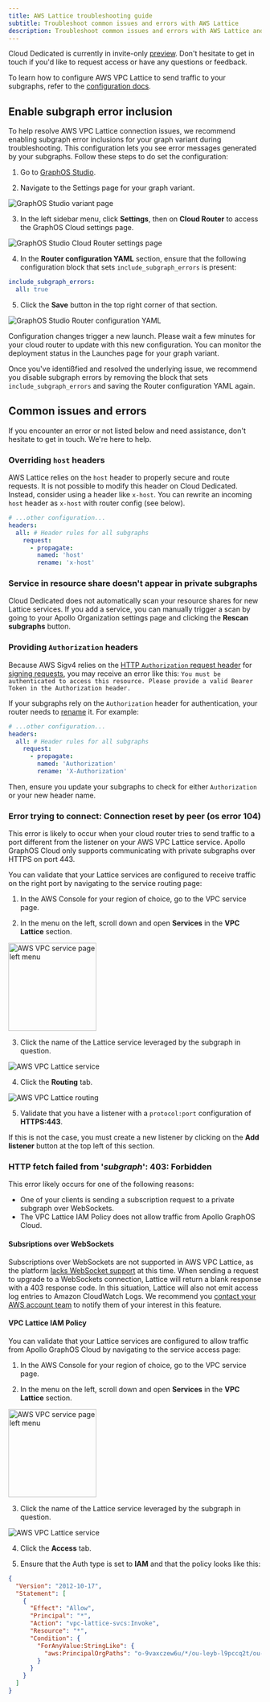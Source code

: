 ```yaml
---
title: AWS Lattice troubleshooting guide
subtitle: Troubleshoot common issues and errors with AWS Lattice
description: Troubleshoot common issues and errors with AWS Lattice and an Apollo Cloud Dedicated router
---
```


<PreviewFeature>

Cloud Dedicated is currently in invite-only [preview](#private-preview). Don't hesitate to <TrackableLink href="mailto:cloud@apollographql.com" eventName="content_contact_cloud">get in touch</TrackableLink> if you'd like to request access or have any questions or feedback.

</PreviewFeature>

To learn how to configure AWS VPC Lattice to send traffic to your subgraphs, refer to the [configuration docs](./lattice).

## Enable subgraph error inclusion

To help resolve AWS VPC Lattice connection issues, we recommend enabling subgraph error inclusions for your graph variant during troubleshooting. This configuration lets you see error messages generated by your subgraphs. Follow these steps to do set the configuration:

1. Go to [GraphOS Studio](https://studio.apollographql.com?referrer=docs-content).

2. Navigate to the Settings page for your graph variant.

<img
  className="screenshot"
  alt="GraphOS Studio variant page"
  src="../../../img/cloud-dedicated/studio-variant-page.png"
/>

3. In the left sidebar menu, click **Settings**, then on **Cloud Router** to access the GraphOS Cloud settings page.

<img
  className="screenshot"
  alt="GraphOS Studio Cloud Router settings page"
  src="../../../img/cloud-dedicated/studio-settings-page.png"
/>

4. In the **Router configuration YAML** section, ensure that the following configuration block that sets `include_subgraph_errors` is present:

```yaml
include_subgraph_errors:
  all: true
```

5. Click the **Save** button in the top right corner of that section.

<img
  className="screenshot"
  alt="GraphOS Studio Router configuration YAML"
  src="../../../img/cloud-dedicated/router-yaml-subgraph-errors.png"
/>

Configuration changes trigger a new launch. Please wait a few minutes for your cloud router to update with this new configuration. You can monitor the deployment status in the Launches page for your graph variant.

Once you've identißfied and resolved the underlying issue, we recommend you disable subgraph errors by removing the block that sets `include_subgraph_errors` and saving the Router configuration YAML again.

## Common issues and errors

If you encounter an error or not listed below and need assistance, don't hesitate to <TrackableLink href="mailto:cloud@apollographql.com" eventName="content_contact_cloud">get in touch</TrackableLink>. We're here to help.

### Overriding `host` headers
AWS Lattice relies on the `host` header to properly secure and route requests. It is not possible to modify this header on Cloud Dedicated. Instead, consider using a header like `x-host`. You can rewrite an incoming `host` header as `x-host` with router config (see below).

```yaml title="router.yaml"
# ...other configuration...
headers:
  all: # Header rules for all subgraphs
    request:
      - propagate:
        named: 'host'
        rename: 'x-host'
```

### Service in resource share doesn't appear in private subgraphs

Cloud Dedicated does not automatically scan your resource shares for new Lattice services. If you add a service, you can manually trigger a scan by going to your Apollo Organization settings page and clicking the **Rescan subgraphs** button.

### Providing `Authorization` headers

Because AWS Sigv4 relies on the [HTTP `Authorization` request header](https://developer.mozilla.org/en-US/docs/Web/HTTP/Headers/Authorization) for [signing requests](https://docs.aws.amazon.com/AmazonS3/latest/API/sigv4-auth-using-authorization-header.html), you may receive an error like this: `You must be authenticated to access this resource. Please provide a valid Bearer Token in the Authorization header.`

If your subgraphs rely on the `Authorization` header for authentication, your router needs to [rename](/router/configuration/header-propagation/#propagate) it. For example:

```yaml title="router.yaml"
# ...other configuration...
headers:
  all: # Header rules for all subgraphs
    request:
      - propagate:
        named: 'Authorization'
        rename: 'X-Authorization'
```

Then, ensure you update your subgraphs to check for either `Authorization` or your new header name.

### Error trying to connect: Connection reset by peer (os error 104)

This error is likely to occur when your cloud router tries to send traffic to a port different from the listener on your AWS VPC Lattice service. Apollo GraphOS Cloud only supports communicating with private subgraphs over HTTPS on port 443.

You can validate that your Lattice services are configured to receive traffic on the right port by navigating to the service routing page:

1. In the AWS Console for your region of choice, go to the VPC service page.

2. In the menu on the left, scroll down and open **Services** in the **VPC Lattice** section.

<img
  className="screenshot"
  alt="AWS VPC service page left menu"
  src="../../../img/cloud-dedicated/vpc-lattice-menu.jpg"
  width="175px"
/>

3. Click the name of the Lattice service leveraged by the subgraph in question.

<img
  className="screenshot"
  alt="AWS VPC Lattice service"
  src="../../../img/cloud-dedicated/vpc-lattice-service.png"
/>

4. Click the **Routing** tab.

<img
  className="screenshot"
  alt="AWS VPC Lattice routing"
  src="../../../img/cloud-dedicated/vpc-lattice-routing.png"
/>

5. Validate that you have a listener with a `protocol:port` configuration of **HTTPS:443**.

If this is not the case, you must create a new listener by clicking on the **Add listener** button at the top left of this section.

### HTTP fetch failed from '_subgraph_': 403: Forbidden

This error likely occurs for one of the following reasons:

- One of your clients is sending a subscription request to a private subgraph over WebSockets.
- The VPC Lattice IAM Policy does not allow traffic from Apollo GraphOS Cloud.

#### Subsriptions over WebSockets

Subscriptions over WebSockets are not supported in AWS VPC Lattice, as the platform [lacks WebSocket support](https://docs.aws.amazon.com/vpc-lattice/latest/ug/listeners.html#listener-configuration) at this time. When sending a request to upgrade to a WebSockets connection, Lattice will return a blank response with a 403 response code. In this situation, Lattice will also not emit access log entries to Amazon CloudWatch Logs. We recommend you [contact your AWS account team](https://aws.amazon.com/contact-us/sales-support/) to notify them of your interest in this feature.

#### VPC Lattice IAM Policy

You can validate that your Lattice services are configured to allow traffic from Apollo GraphOS Cloud by navigating to the service access page:

1. In the AWS Console for your region of choice, go to the VPC service page.

2. In the menu on the left, scroll down and open **Services** in the **VPC Lattice** section.

<img
  className="screenshot"
  alt="AWS VPC service page left menu"
  src="../../../img/cloud-dedicated/vpc-lattice-menu.jpg"
  width="175px"
/>

3. Click the name of the Lattice service leveraged by the subgraph in question.

<img
  className="screenshot"
  alt="AWS VPC Lattice service"
  src="../../../img/cloud-dedicated/vpc-lattice-service.png"
/>

4. Click the **Access** tab.

5. Ensure that the Auth type is set to **IAM** and that the policy looks like this:

```json
{
  "Version": "2012-10-17",
  "Statement": [
    {
      "Effect": "Allow",
      "Principal": "*",
      "Action": "vpc-lattice-svcs:Invoke",
      "Resource": "*",
      "Condition": {
        "ForAnyValue:StringLike": {
          "aws:PrincipalOrgPaths": "o-9vaxczew6u/*/ou-leyb-l9pccq2t/ou-leyb-fvqz35yo/*"
        }
      }
    }
  ]
}
```

